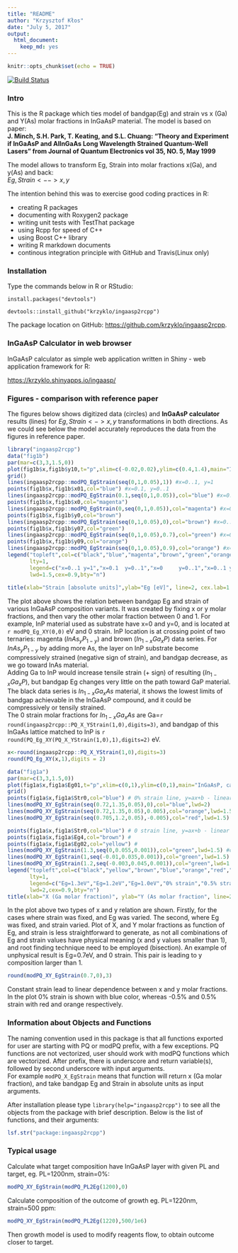 ```yaml
---
title: "README"
author: "Krzysztof Kłos"
date: "July 5, 2017"
output: 
  html_document: 
    keep_md: yes
---
```


```r
knitr::opts_chunk$set(echo = TRUE)
```

[![Build Status](https://travis-ci.org/krzyklo/ingaasp2rcpp.svg?branch=master)](https://travis-ci.org/krzyklo/ingaasp2rcpp)

### Intro
This is the R package which ties model of bandgap(Eg) and strain vs x (Ga) and Y(As) molar fractions  in InGaAsP material. The model is based on paper:  
**J. Minch, S.H. Park, T. Keating, and S.L. Chuang: "Theory and Experiment if InGaAsP and AlInGaAs Long Wavelength Strained Quantum-Well Lasers" from Journal of Quantum Electronics vol 35, NO. 5, May 1999**

The model allows to transform Eg, Strain into molar fractions x(Ga), and y(As) and back:  
$Eg,Strain <--> x,y$  

The intention behind this was to exercise good coding practices in R:

- creating R packages
- documenting with Roxygen2 package
- writing unit tests with TestThat package
- using Rcpp for speed of C++
- using Boost C++ library
- writing R markdown documents
- continous integration principle with GitHub and Travis(Linux only)

### Installation
Type the commands below in R or RStudio:

`install.packages("devtools")`

`devtools::install_github("krzyklo/ingaasp2rcpp")`

The package location on GitHub: <https://github.com/krzyklo/ingaasp2rcpp>.

### InGaAsP Calculator in web browser
InGaAsP calculator as simple web application written in Shiny - web application framework for R:  

<https://krzyklo.shinyapps.io/ingaasp/>


### Figures - comparison with reference paper
The figures below shows digitized data (circles) and **InGaAsP calculator** results (lines) for $Eg,Strain <-> x,y$ transformations in both directions. As we could see below the model accurately reproduces the data from the figures in reference paper. 

```r
library("ingaasp2rcpp")
data("fig1b")
par(mar=c(3,3,1.5,0))
plot(fig1b$x,fig1b$y10,t="p",xlim=c(-0.02,0.02),ylim=c(0.4,1.4),main="InGaAsP, calculated overlaid on digitized") #x=0..1, y=1
grid()
lines(ingaasp2rcpp::modPQ_EgStrain(seq(0,1,0.05),1)) #x=0..1, y=1
points(fig1b$x,fig1b$x01,col="blue") #x=0.1, y=0..1
lines(ingaasp2rcpp::modPQ_EgStrain(0.1,seq(0,1,0.05)),col="blue") #x=0.1, y=0..1
points(fig1b$x,fig1b$x0,col="magenta")
lines(ingaasp2rcpp::modPQ_EgStrain(0,seq(0,1,0.05)),col="magenta") #x=0, y=0..1
points(fig1b$x,fig1b$y0,col="brown")
lines(ingaasp2rcpp::modPQ_EgStrain(seq(0,1,0.05),0),col="brown") #x=0..1, y=0
points(fig1b$x,fig1b$y07,col="green")
lines(ingaasp2rcpp::modPQ_EgStrain(seq(0,1,0.05),0.7),col="green") #x=0..1, y=0.7
points(fig1b$x,fig1b$y09,col="orange")
lines(ingaasp2rcpp::modPQ_EgStrain(seq(0,1,0.05),0.9),col="orange") #x=0..1, y=0.9
legend("topleft",col=c("black","blue","magenta","brown","green","orange"),
       lty=1,
       legend=c("x=0..1 y=1","x=0.1  y=0..1","x=0     y=0..1","x=0..1 y=0","x=0..1 y=0.7","x=0..1 y=0.9"),
       lwd=1.5,cex=0.9,bty="n")
 
title(xlab="Strain [absolute units]",ylab="Eg [eV]", line=2, cex.lab=1.1, family="Calibri Light")

```

The plot above shows the relation between bandgap Eg and strain of various InGaAsP composition variants. 
It was created by fixing x or y molar fractions, and then vary the other molar fraction between 0 and 1.
For example, InP material used as substrate have x=0 and y=0, and is located at `r modPQ_Eg_XY(0,0)` eV and 0 strain. InP location is at crossing point of two ternaries: magenta ($InAs_yP_{1-y}$) and brown ($In_{1-x}Ga_xP$) data series. For $InAs_yP_{1-y}$ by adding more As, the layer on InP substrate become compressively strained (negative sign of strain), and bandgap decrease, as we go toward InAs material.  
Adding Ga to InP would increase tensile strain (+ sign) of resulting ($In_{1-x}Ga_xP$), but bandgap Eg changes very little on the path toward GaP material.  
The black data series is $In_{1-x}Ga_xAs$ material, it shows the lowest limits of bandgap achievable in the InGaAsP compound, and it could be compressively or tensily strained.   
The 0 strain molar fractions for $In_{1-x}Ga_xAs$ are Ga=`r round(ingaasp2rcpp::PQ_X_YStrain(1,0),digits=3)`, and bandgap of this InGaAs lattice matched to InP is `r round(PQ_Eg_XY(PQ_X_YStrain(1,0),1),digits=2)` eV. 
```r
x<-round(ingaasp2rcpp::PQ_X_YStrain(1,0),digits=3)
round(PQ_Eg_XY(x,1),digits = 2)
```

```r

data("fig1a")
par(mar=c(3,3,1.5,0))
plot(fig1a$x,fig1a$Eg01,t="p",xlim=c(0,1),ylim=c(0,1),main="InGaAsP, calculated overlaid on digitized")
grid()
points(fig1a$x,fig1a$Str0,col="blue") # 0% strain line, y=ax+b - linear relation between them to get 0
lines(modPQ_XY_EgStrain(seq(0.72,1.35,0.05),0),col="blue",lwd=2)
lines(modPQ_XY_EgStrain(seq(0.72,1.35,0.05),0.005),col="orange",lwd=1.5) #0.5% strain line
lines(modPQ_XY_EgStrain(seq(0.705,1.2,0.05),-0.005),col="red",lwd=1.5) #-0.5% strain line

points(fig1a$x,fig1a$Str0,col="blue") # 0 strain line, y=ax+b - linear relation between them to get 0 strain
points(fig1a$x,fig1a$Eg4,col="brown") # 
points(fig1a$x,fig1a$Eg02,col="yellow") # 
lines(modPQ_XY_EgStrain(1.3,seq(0,0.055,0.001)),col="green",lwd=1.5) #constant Eg=1.3eV, nonlinear function
lines(modPQ_XY_EgStrain(1,seq(-0.01,0.035,0.001)),col="green",lwd=1.5) #constant Eg=1eV, nonlinear relation in X, Y coordinates
lines(modPQ_XY_EgStrain(1.2,seq(-0.003,0.045,0.001)),col="green",lwd=1.5) #constant Eg=1.2eV,
legend("topleft",col=c("black","yellow","brown","blue","orange","red","green"),
       lty=1,
       legend=c("Eg=1.3eV","Eg=1.2eV","Eg=1.0eV","0% strain","0.5% strain","-0.5% strain", "Eg fitting"),
       lwd=2,cex=0.9,bty="n")
title(xlab="X (Ga molar fraction)", ylab="Y (As molar fraction", line=2, cex.lab=1.1)
```


In the plot above two types of x and y relation are shown. Firstly, for the cases where strain was fixed, and Eg was varied. The second, where Eg was fixed, and strain varied. Plot of X, and Y molar fractions as function of Eg, and strain is less straightforward to generate, as not all combinations of Eg and strain values have physical meaning (x and y values smaller than 1), and root finding technique need to be employed (bisection).
An example of unphysical result is Eg=0.7eV, and 0 strain. This pair is leading to y composition larger than 1.
```r
round(modPQ_XY_EgStrain(0.7,0),3)
```

Constant strain lead to linear dependence between x and y molar fractions. In the plot 0% strain is shown with blue color, whereas -0.5% and 0.5% strain with red and orange respectively. 

### Information about Objects and Functions

The naming convention used in this package is that all functions exported for user are starting with PQ or modPQ prefix, with a few exceptions. PQ functions are not vectorized, user should work with modPQ functions which are vectorized. After prefix, there is underscore and return variable(s), followed by second underscore with input arguments.  
For example `modPQ_X_EgStrain` means that function will return x (Ga molar fraction), and take bandgap Eg and Strain in absolute units as input arguments.

After installation please type `library(help="ingaasp2rcpp")` to see all the objects from the package with brief description. 
Below is the list of functions, and their arguments: 

```r
lsf.str("package:ingaasp2rcpp")
```


### Typical usage 

Calculate what target composition have InGaAsP layer with given PL and target, eg. PL=1200nm, strain=0%:  
```r
modPQ_XY_EgStrain(modPQ_PL2Eg(1200),0)
```

Calculate composition of the outcome of growth eg. PL=1220nm, strain=500 ppm:
```r
modPQ_XY_EgStrain(modPQ_PL2Eg(1220),500/1e6)
```

Then growth model is used to modify reagents flow, to obtain outcome closer to target. 


